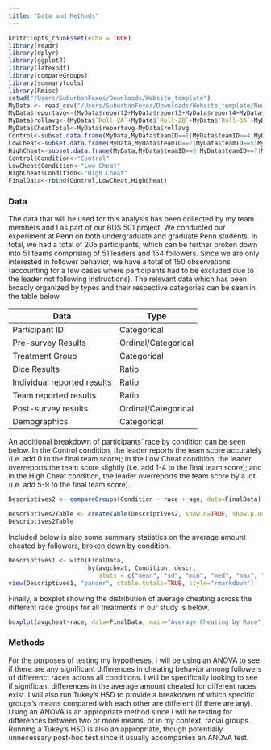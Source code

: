 ```yaml
---
title: "Data and Methods"
---
```


```r
knitr::opts_chunk$set(echo = TRUE)
library(readr)
library(dplyr)
library(ggplot2)
library(latexpdf)
library(compareGroups)
library(summarytools)
library(Rmisc)
setwd("/Users/SuburbanFoxes/Downloads/Website_template")
MyData <- read_csv("/Users/SuburbanFoxes/Downloads/Website_template/NewData1 - 1.csv")
MyData$reportavg<-(MyData$report2+MyData$report3+MyData$report4+MyData$report5+MyData$report6+MyData$report7)/6
MyData$rollavg<-(MyData$`Roll-2A`+MyData$`Roll-2B`+MyData$`Roll-3A`+MyData$`Roll-3B`+MyData$`Roll-4A`+MyData$`Roll-4B`+MyData$`Roll-5A`+MyData$`Roll-5B`+MyData$`Roll-6A`+MyData$`Roll-6B`+MyData$`Roll-7A`+MyData$`Roll-7B`)/6
MyData$CheatTotal<-MyData$reportavg-MyData$rollavg
Control<-subset.data.frame(MyData,MyData$teamID==1|MyData$teamID==4|MyData$teamID==6|MyData$teamID==10|MyData$teamID==13|MyData$teamID==14|MyData$teamID==19|MyData$teamID==22|MyData$teamID==25|MyData$teamID==28|MyData$teamID==31|MyData$teamID==34|MyData$teamID==37|MyData$teamID==40|MyData$teamID==43|MyData$teamID==48|MyData$teamID==49)
LowCheat<-subset.data.frame(MyData,MyData$teamID==2|MyData$teamID==5|MyData$teamID==8|MyData$teamID==11|MyData$teamID==15|MyData$teamID==16|MyData$teamID==20|MyData$teamID==23|MyData$teamID==26|MyData$teamID==29|MyData$teamID==32|MyData$teamID==35|MyData$teamID==38|MyData$teamID==41|MyData$teamID==44|MyData$teamID==47|MyData$teamID==50)
HighCheat<-subset.data.frame(MyData,MyData$teamID==3|MyData$teamID==7|MyData$teamID==9|MyData$teamID==12|MyData$teamID==17|MyData$teamID==18|MyData$teamID==21|MyData$teamID==24|MyData$teamID==27|MyData$teamID==30|MyData$teamID==33|MyData$teamID==36|MyData$teamID==39|MyData$teamID==42|MyData$teamID==45|MyData$teamID==46|MyData$teamID==51)
Control$Condition<-"Control"
LowCheat$Condition<-"Low Cheat"
HighCheat$Condition<-"High Cheat"
FinalData<-rbind(Control,LowCheat,HighCheat)
```

### Data

The data that will be used for this analysis has been collected by my team members and I as part of our BDS 501 project. We conducted our experiment at Penn on both undergraduate and graduate Penn students. In total, we had a total of 205 participants, which can be further broken down into 51 teams comprising of 51 leaders and 154 followers. Since we are only interested in follower behavior, we have a total of 150 observations (accounting for a few cases where participants had to be excluded due to the leader not following instructions). The relevant data which has been broadly organized by types and their respective categories can be seen in the table below. 

Data  | Type
------------- | -------------
Participant ID | Categorical
Pre-survey Results | Ordinal/Categorical
Treatment Group | Categorical
Dice Results | Ratio
Individual reported results | Ratio
Team reported results | Ratio
Post-survey results | Ordinal/Categorical
Demographics | Categorical

An additional breakdown of participants' race by condition can be seen below. In the Control condition, the leader reports the team score accurately (i.e. add 0 to the final team score); in the Low Cheat condition, the leader overreports the team score slightly (i.e. add 1-4 to the final team score); and in the High Cheat condition, the leader overreports the team score by a lot (i.e. add 5-9 to the final team score). 
```r
Descriptives2 <- compareGroups(Condition ~ race + age, data=FinalData)

Descriptives2Table <- createTable(Descriptives2, show.n=TRUE, show.p.overall=FALSE)
Descriptives2Table
```


Included below is also some summary statistics on the average amount cheated by followers, broken down by condition.

```r
Descriptives1 <- with(FinalData,
                      by(avgcheat, Condition, descr, 
                         stats = c("mean", "sd", "min", "med", "max", "IQR")))
view(Descriptives1, "pander", ctable.totals=TRUE, style="rmarkdown")
```

Finally, a boxplot showing the distribution of average cheating across the different race groups for all treatments in our study is below. 
```r
boxplot(avgcheat~race, data=FinalData, main="Average Cheating by Race")
```

### Methods

For the purposes of testing my hypotheses, I will be using an ANOVA to see if there are any significant differences in cheating behavior among followers of differenct races across all conditions. I will be specifically looking to see if significant differences in the average amount cheated for different races exist. I will also run Tukey's HSD to provide a breakdown of which specific groups's means compared with each other are different (if there are any). Using an ANOVA is an appropriate method since I will be testing for differences between two or more means, or in my context, racial groups. Running a Tukey's HSD is also an appropriate, though potentially unnecessary post-hoc test since it usually accompanies an ANOVA test.